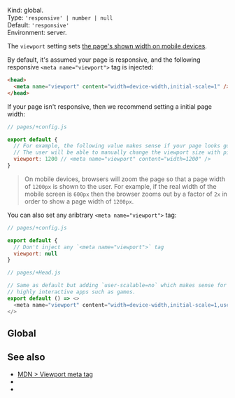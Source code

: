 

Kind: global.  
Type: `'responsive' | number | null`  
Default: `'responsive'`  
Environment: server. <ImplementedBy noCustomGuide />

The `viewport` setting sets [the page's shown width on mobile devices](https://developer.mozilla.org/en-US/docs/Web/HTML/Viewport_meta_tag).

By default, it's assumed your page is responsive, and the following responsive `<meta name="viewport">` tag is injected:

```html
<head>
  <meta name="viewport" content="width=device-width,initial-scale=1" />
</head>
```

If your page isn't responsive, then we recommend setting a initial page width:

```js
// pages/+config.js

export default {
  // For example, the following value makes sense if your page looks good with a 1200px width.
  // The user will be able to manually change the viewport size with pinch gestures.
  viewport: 1200 // <meta name="viewport" content="width=1200" />
}
```

> On mobile devices, browsers will zoom the page so that a page width of `1200px` is shown to the user. For example, if the real width of the mobile screen is `600px` then the browser zooms out by a factor of `2x` in order to show a page width of `1200px`.

You can also set any aribtrary `<meta name="viewport">` tag:

```js
// pages/+config.js

export default {
  // Don't inject any `<meta name="viewport">` tag
  viewport: null
}
```
```js
// pages/+Head.js

// Same as default but adding `user-scalable=no` which makes sense for
// highly interactive apps such as games.
export default () => <>
  <meta name="viewport" content="width=device-width,initial-scale=1,user-scalable=no" />
</>
```

## Global

<GlobalNote />


## See also

- [MDN > Viewport meta tag](https://developer.mozilla.org/en-US/docs/Web/HTML/Viewport_meta_tag)
- <Link href="/head" />
- <Link href="/settings#html" doNotInferSectionTitle />
